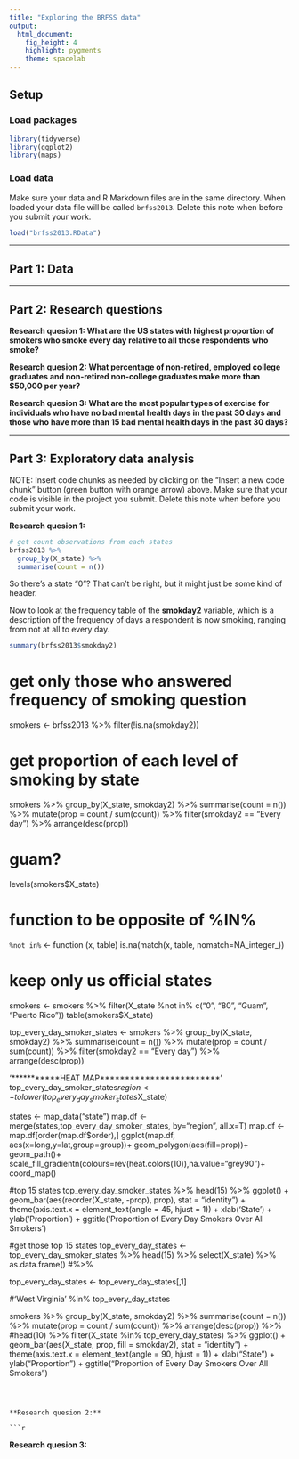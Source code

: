 ```yaml
---
title: "Exploring the BRFSS data"
output: 
  html_document: 
    fig_height: 4
    highlight: pygments
    theme: spacelab
---
```


## Setup

### Load packages

```r
library(tidyverse)
library(ggplot2)
library(maps)
```

### Load data

Make sure your data and R Markdown files are in the same directory. When loaded
your data file will be called `brfss2013`. Delete this note when before you submit 
your work. 

```r
load("brfss2013.RData")
```



* * *

## Part 1: Data


* * *

## Part 2: Research questions

**Research quesion 1: What are the US states with highest proportion of smokers who smoke every day relative to all those respondents who smoke?**

**Research quesion 2: What percentage of non-retired, employed college graduates and non-retired non-college graduates make more than $50,000 per year?**

**Research quesion 3: What are the most popular types of exercise for individuals who have no bad mental health days in the past 30 days and those who have more than 15 bad mental health days in the past 30 days?**


* * *

## Part 3: Exploratory data analysis

NOTE: Insert code chunks as needed by clicking on the "Insert a new code chunk" 
button (green button with orange arrow) above. Make sure that your code is visible
in the project you submit. Delete this note when before you submit your work.

**Research quesion 1:**

```r
# get count observations from each states
brfss2013 %>%
  group_by(X_state) %>%
  summarise(count = n())
```

So there's a state "0"? That can't be right, but it might just be some kind of header.

Now to look at the frequency table of the **smokday2** variable, which is a description of the frequency of days a respondent is now smoking, ranging from not at all to every day.

```r
summary(brfss2013$smokday2)
```

# get only those who answered frequency of smoking question
smokers <- brfss2013 %>%
  filter(!is.na(smokday2))

# get proportion of each level of smoking by state
smokers %>%
  group_by(X_state, smokday2) %>%
  summarise(count = n()) %>%
  mutate(prop = count / sum(count)) %>%
  filter(smokday2 == "Every day") %>%
  arrange(desc(prop))

# guam?
levels(smokers$X_state)

# function to be opposite of %IN%
`%not in%` <- function (x, table) is.na(match(x, table, nomatch=NA_integer_))

# keep only us official states
smokers <- smokers %>% 
  filter(X_state %not in% c("0", "80", "Guam", "Puerto Rico"))
table(smokers$X_state)

top_every_day_smoker_states <- smokers %>%
  group_by(X_state, smokday2) %>%
  summarise(count = n()) %>%
  mutate(prop = count / sum(count)) %>%
  filter(smokday2 == "Every day") %>%
  arrange(desc(prop))

'***********HEAT MAP************************'
top_every_day_smoker_states$region <- tolower(top_every_day_smoker_states$X_state)

states <- map_data("state")
map.df <- merge(states,top_every_day_smoker_states, by="region", all.x=T)
map.df <- map.df[order(map.df$order),]
ggplot(map.df, aes(x=long,y=lat,group=group))+
  geom_polygon(aes(fill=prop))+
  geom_path()+ 
  scale_fill_gradientn(colours=rev(heat.colors(10)),na.value="grey90")+
  coord_map()

#top 15 states
top_every_day_smoker_states %>%
  head(15) %>%
  ggplot() + 
  geom_bar(aes(reorder(X_state, -prop), prop), stat = "identity") + 
  theme(axis.text.x = element_text(angle = 45, hjust = 1)) + 
  xlab('State') + 
  ylab('Proportion') + 
  ggtitle('Proportion of Every Day Smokers Over All Smokers')


#get those top 15 states
top_every_day_states <- top_every_day_smoker_states %>%
  head(15) %>% 
  select(X_state) %>%
  as.data.frame() #%>%

top_every_day_states <- top_every_day_states[,1]
  
#'West Virginia' %in% top_every_day_states

smokers %>%
  group_by(X_state, smokday2) %>%
  summarise(count = n()) %>%
  mutate(prop = count / sum(count)) %>%
  arrange(desc(prop)) %>%
  #head(10) %>%
  filter(X_state %in% top_every_day_states) %>%
  ggplot() + 
    geom_bar(aes(X_state, prop, fill = smokday2), stat = "identity") + 
    theme(axis.text.x = element_text(angle = 90, hjust = 1)) + 
    xlab("State") + 
    ylab("Proportion") + 
    ggtitle("Proportion of Every Day Smokers Over All Smokers")
```



**Research quesion 2:**

```r

```



**Research quesion 3:**

```r

```
